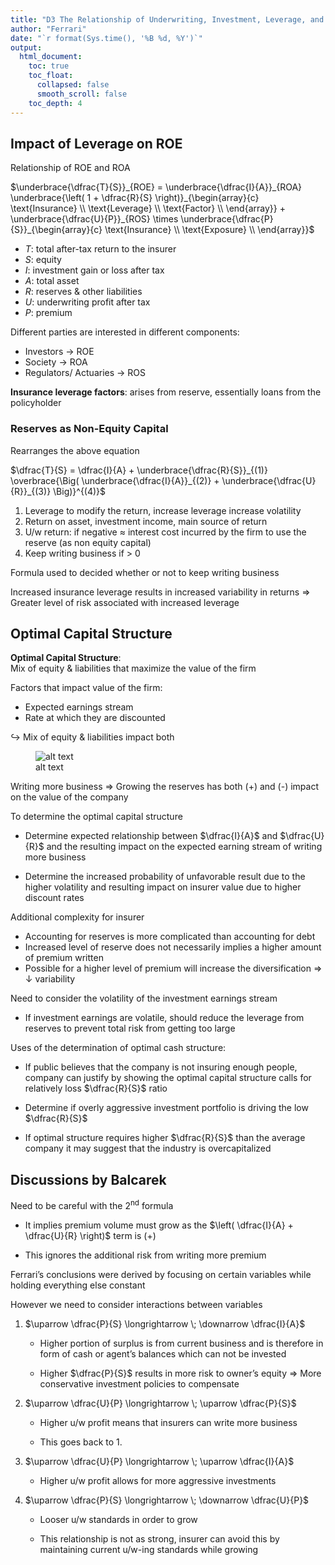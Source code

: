 ```yaml
---
title: "D3 The Relationship of Underwriting, Investment, Leverage, and Exposure to Total Return on Owner's Equity"
author: "Ferrari"
date: "`r format(Sys.time(), '%B %d, %Y')`"
output: 
  html_document:
    toc: true
    toc_float:
      collapsed: false
      smooth_scroll: false
    toc_depth: 4
---
```


## Impact of Leverage on ROE

Relationship of ROE and ROA

$\underbrace{\dfrac{T}{S}}_{ROE} = \underbrace{\dfrac{I}{A}}_{ROA} \underbrace{\left( 1 + \dfrac{R}{S} \right)}_{\begin{array}{c} \text{Insurance} \\ \text{Leverage} \\ \text{Factor} \\ \end{array}} + \underbrace{\dfrac{U}{P}}_{ROS} \times \underbrace{\dfrac{P}{S}}_{\begin{array}{c} \text{Insurance} \\ \text{Exposure} \\ \end{array}}$

* $T$: total after-tax return to the insurer
* $S$: equity
* $I$: investment gain or loss after tax
* $A$: total asset
* $R$: reserves & other liabilities
* $U$: underwriting profit after tax
* $P$: premium

Different parties are interested in different components:

* Investors $\rightarrow$ ROE
* Society $\rightarrow$ ROA
* Regulators/ Actuaries $\rightarrow$ ROS

**Insurance leverage factors**: arises from reserve, essentially loans from the policyholder

### Reserves as Non-Equity Capital

Rearranges the above equation

$\dfrac{T}{S} = \dfrac{I}{A} + \underbrace{\dfrac{R}{S}}_{(1)} \overbrace{\Big( \underbrace{\dfrac{I}{A}}_{(2)} + \underbrace{\dfrac{U}{R}}_{(3)} \Big)}^{(4)}$

1) Leverage to modify the return, increase leverage increase volatility
2) Return on asset, investment income, main source of return
3) U/w return: if negative $\approx$ interest cost incurred by the firm to use the reserve (as non equity capital)
4) Keep writing business if > 0

Formula used to decided whether or not to keep writing business

Increased insurance leverage results in increased variability in returns $\Rightarrow$ Greater level of risk associated with increased leverage

## Optimal Capital Structure

**Optimal Capital Structure**:  
Mix of equity & liabilities that maximize the value of the firm

Factors that impact value of the firm:

* Expected earnings stream
* Rate at which they are discounted

$\hookrightarrow$ Mix of equity & liabilities impact both

![alt text](figures/Exam 9 - 19.png)

Writing more business $\Rightarrow$ Growing the reserves has both (+) and (-) impact on the value of the company

To determine the optimal capital structure

* Determine expected relationship between $\dfrac{I}{A}$ and $\dfrac{U}{R}$ and the resulting impact on the expected earning stream of writing more business

* Determine the increased probability of unfavorable result due to the higher volatility and resulting impact on insurer value due to higher discount rates

Additional complexity for insurer

* Accounting for reserves is more complicated than accounting for debt
* Increased level of reserve does not necessarily implies a higher amount of premium written
* Possible for a higher level of premium will increase the diversification $\Rightarrow$ $\downarrow$ variability

Need to consider the volatility of the investment earnings stream

* If investment earnings are volatile, should reduce the leverage from reserves to prevent total risk from getting too large

Uses of the determination of optimal cash structure:

* If public believes that the company is not insuring enough people, company can justify by showing the optimal capital structure calls for relatively loss $\dfrac{R}{S}$ ratio

* Determine if overly aggressive investment portfolio is driving the low $\dfrac{R}{S}$

* If optimal structure requires higher $\dfrac{R}{S}$ than the average company it may suggest that the industry is overcapitalized

## Discussions by Balcarek

Need to be careful with the 2^nd^ formula

* It implies premium volume must grow as the $\left( \dfrac{I}{A} + \dfrac{U}{R} \right)$ term is (+)

* This ignores the additional risk from writing more premium

Ferrari's conclusions were derived by focusing on certain variables while holding everything else constant

However we need to consider interactions between variables

1. $\uparrow \dfrac{P}{S} \longrightarrow \; \downarrow \dfrac{I}{A}$

    * Higher portion of surplus is from current business and is therefore in form of cash or agent's balances which can not be invested
    
    * Higher $\dfrac{P}{S}$ results in more risk to owner's equity $\Rightarrow$ More conservative investment policies to compensate

2. $\uparrow \dfrac{U}{P} \longrightarrow \; \uparrow \dfrac{P}{S}$

    * Higher u/w profit means that insurers can write more business
    
    * This goes back to 1.
    
3. $\uparrow \dfrac{U}{P} \longrightarrow \; \uparrow \dfrac{I}{A}$

    * Higher u/w profit allows for more aggressive investments
    
4. $\uparrow \dfrac{P}{S} \longrightarrow \; \downarrow \dfrac{U}{P}$

    * Looser u/w standards in order to grow
    
    * This relationship is not as strong, insurer can avoid this by maintaining current u/w-ing standards while growing